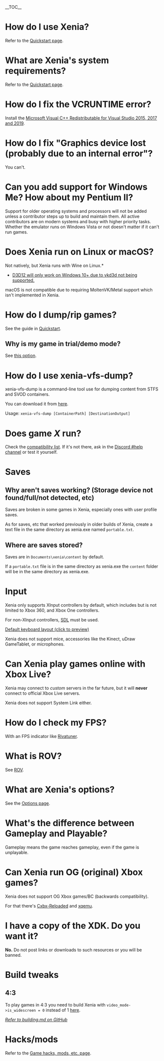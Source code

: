 __TOC__

= How do I use Xenia? =
Refer to the [https://github.com/xenia-project/xenia/wiki/Quickstart Quickstart page].

= What are Xenia's system requirements? =
Refer to the [https://github.com/xenia-project/xenia/wiki/Quickstart#system-requirements Quickstart page].

= How do I fix the VCRUNTIME error? =
Install the [https://github.com/xenia-project/xenia/wiki/Quickstart#recommended Microsoft Visual C++ Redistributable for Visual Studio 2015, 2017 and 2019].

= How do I fix "Graphics device lost (probably due to an internal error"? =
You can't.

= Can you add support for Windows Me? How about my Pentium II? =
Support for older operating systems and processors will not be added unless a
contributor steps up to build and maintain them. All active contributors are on
modern systems and busy with higher priority tasks. Whether the emulator runs on
Windows Vista or not doesn't matter if it can't run games.

= Does Xenia run on Linux or macOS? =
Not natively, but Xenia runs with Wine on Linux.*
* [https://github.com/xenia-project/xenia/wiki/Quickstart#minimum D3D12 will only work on Windows 10+ due to vkd3d not being supported.]

macOS is not compatible due to requiring MoltenVK/Metal support which isn't implemented in Xenia.

= How do I dump/rip games? =
See the guide in [https://github.com/xenia-project/xenia/wiki/Quickstart#How-to-rip-games Quickstart].

== Why is my game in trial/demo mode? ==
See [https://github.com/xenia-project/xenia/wiki/Options#Run_games_as_fullactivated this option].

= How do I use xenia-vfs-dump? =
xenia-vfs-dump is a command-line tool use for dumping content from STFS and SVOD containers.

You can download it from [https://ci.appveyor.com/api/projects/benvanik/xenia/artifacts/xenia-vfs-dump_master.zip?branch=master&job=Configuration:%20Release&pr=false here].

Usage: <code>xenia-vfs-dump [ContainerPath] [DestinationOutput]</code>

= Does game ''X'' run? =
Check the [https://github.com/xenia-project/game-compatibility/issues compatibility list]. If it's not there, ask in the [https://discord.gg/Q9mxZf9 Discord #help channel] or test it yourself.

= Saves =
== Why aren't saves working? (Storage device not found/full/not detected, etc) ==
Saves are broken in some games in Xenia, especially ones with user profile saves.

As for saves, etc that worked previously in older builds of Xenia, create a text file in the same directory as xenia.exe named <code>portable.txt</code>.

== Where are saves stored? ==
Saves are in <code>Documents\xenia\content</code> by default.

If a <code>portable.txt</code> file is in the same directory as xenia.exe the <code>content</code> folder will be in the same directory as xenia.exe.

<!--== How do I transfer saves to/from Xenia? ==
[[How-to-transfer-saves-to-or-from-Xenia]]-->

= Input =
Xenia only supports XInput controllers by default, which includes but is not limited to Xbox 360, and Xbox One controllers.

For non-XInput controllers, [https://github.com/xenia-project/xenia/wiki/Options#HID_Input SDL] must be used.

<!--You can use the mouse to control the analog/joysticks, and rebind the keyboard controls '''with [x360ce](https://www.x360ce.com/)'''.-->
[https://cdn.discordapp.com/attachments/308207592482668545/437198231613734912/xenia_keyboard-layout.png Default keyboard layout (click to preview)]

Xenia does not support mice, accessories like the Kinect, uDraw GameTablet, or microphones.

= Can Xenia play games online with Xbox Live? =
Xenia may connect to ''custom'' servers in the far future, but it will '''never''' connect to official Xbox Live servers.

Xenia does not support System Link either.

= How do I check my FPS? =
With an FPS indicator like [https://www.guru3d.com/files-details/rtss-rivatuner-statistics-server-download.html Rivatuner].

= What is ROV? =
See [[ROV]].

= What are Xenia's options? =
See the [https://github.com/xenia-project/xenia/Options Options page].

= What's the difference between Gameplay and Playable? =
Gameplay means the game reaches gameplay, even if the game is unplayable.

= Can Xenia run OG (original) Xbox games? =
Xenia does not support OG Xbox games/BC (backwards compatibility).

For that there's [https://github.com/Cxbx-Reloaded/Cxbx-Reloaded Cxbx-Reloaded] and [https://github.com/xqemu/xqemu xqemu].

= I have a copy of the XDK. Do you want it? =
'''No.''' Do not post links or downloads to such resources or you will be banned.

= Build tweaks =
== 4:3 ==
To play games in 4:3 you need to build Xenia with <code>video_mode->is_widescreen = 0</code> instead of 1 [https://github.com/xenia-project/xenia/blob/master/src/xenia/kernel/xboxkrnl/xboxkrnl_video.cc#L138 here].

''[https://github.com/xenia-project/xenia/blob/master/docs/building.md Refer to building.md on GitHub]''

= Hacks/mods =
Refer to the [https://github.com/xenia-project/xenia/wiki/Game-hacks,-mods,-etc Game hacks, mods, etc. page].

